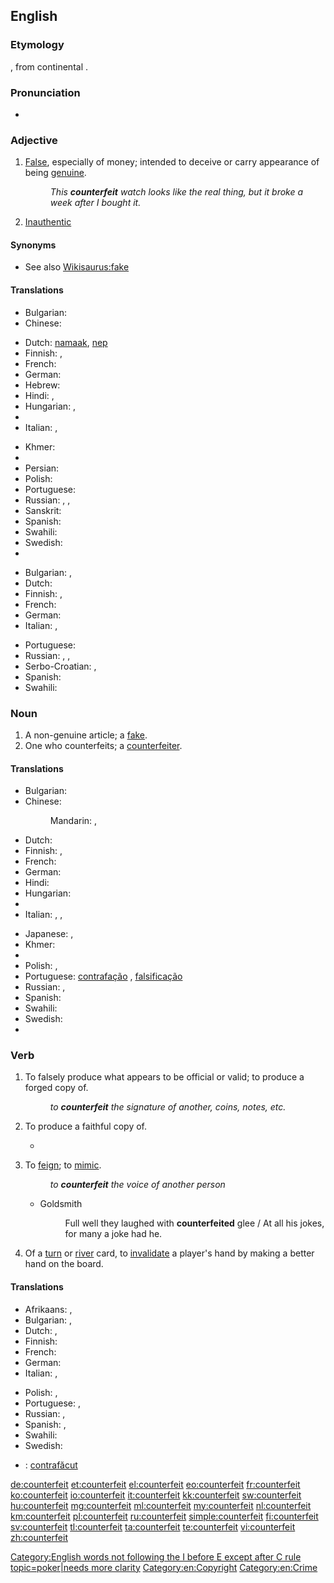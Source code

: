 {{slim-wikipedia|dab=counterfeit}}
==English==

===Etymology===
{{etyl|xno|en}} {{term|countrefait|lang=fro}}, from continental {{etyl|fro|en}} {{term|contrefait|lang=fro}}.

===Pronunciation===
* {{a|US}} {{X-SAMPA|/caUn.t3.fIt/}}

===Adjective===
{{en-adj|-}}

# [[false|False]], especially of money; intended to deceive or carry appearance of being [[genuine]].
#: ''This '''counterfeit''' watch looks like the real thing, but it broke a week after I bought it.''
# [[inauthentic|Inauthentic]]

====Synonyms====
* See also [[Wikisaurus:fake]]

====Translations====
{{trans-top|intended to deceive or carry appearance of being genuine}}
* Bulgarian: {{t+|bg|фалшив}}
* Chinese:
*: {{trreq|cmn}}
* Dutch: [[namaak]], [[nep]]
* Finnish: {{t-|fi|väärennetty}}, {{t+|fi|väärä}}
* French: {{t+|fr|contrefait}}
* German: {{t-|de|gefälscht}}
* Hebrew: {{t-|he|מזויף|tr=mezuyáf}}
* Hindi: {{t-|hi|खोटा|tr=khōṭā|sc=Deva}}, {{t-|hi|जाली|tr=jālī|sc=Deva}}
* Hungarian: {{t+|hu|hamis}},  {{t-|hu|hamisított}}
* {{trreq|id}}
* Italian: {{t+|it|contraffazione}}, {{t+|it|falso}}
{{trans-mid}}
* Khmer: {{t|km|ក្លែងក្លាយ|tr=klaeng klaay|sc=Khmr}}
* {{trreq|ms}}
* Persian: {{t+|fa|جعلی|tr=ja'lī|sc=fa-Arab}}
* Polish: {{t-|pl|sfałszowany|m}}
* Portuguese: {{t+|pt|falso}}
* Russian: {{t+|ru|поддельный|tr=podd'él'nyj}}, {{t+|ru|фальшивый|tr=fal'šívyj}}, {{t+|ru|контрафактный|tr=kontrafáktnyj}}
* Sanskrit: {{t-|sa|प्रातिरूपिक|tr=prātirūpika|sc=Deva}}
* Spanish: {{t-|es|contrahecho}} {{t-|es|falsificado}}
* Swahili: {{t+|sw|bandia}}
* Swedish: {{t+|sv|förfalskad}}
* {{trreq|th}}
{{trans-bottom}}

{{trans-top|unauthentic}}
* Bulgarian: {{t+|bg|подправен}},  {{t+|bg|фалшив}}
* Dutch: {{t+|nl|vervalst}}
* Finnish: {{t-|fi|väärennetty}}, {{t-|fi|jäljitelty}}
* French: {{t+|fr|contrefait}}
* German: {{t+|de|falsch}}
* Italian: {{t+|it|contraffazione}}, {{t+|it|falso}}
{{trans-mid}}
* Portuguese: {{t+|pt|falso}}
* Russian: {{t+|ru|поддельный|tr=podd'él'nyj}}, {{t+|ru|фальшивый|tr=fal'šívyj}}, {{t+|ru|контрафактный|tr=kontrafáktnyj}}
* Serbo-Croatian: {{t-|sh|лажан|m|tr=lažan|sc=Cyrl}}, {{t-|sh|неаутентичан|m|tr=neautentičan|sc=Cyrl}}
* Spanish: {{t-|es|contrahecho}}
* Swahili: {{t+|sw|bandia}}
{{trans-bottom}}

===Noun===
{{en-noun}}

# A non-genuine article; a [[fake]].
# One who counterfeits; a [[counterfeiter]].

====Translations====
{{trans-top|fake}}
* Bulgarian: {{t+|bg|фалшификация|f}}
* Chinese:
*: Mandarin: {{t|cmn|贗品|sc=Hani}}, {{t|cmn|赝品|tr=yànpǐn|sc=Hani}}
* Dutch: {{t+|nl|vervalsing}}
* Finnish: {{t+|fi|väärennös}}, {{t-|fi|jäljitelmä}}
* French: {{t+|fr|contrefaçon}}
* German: {{t+|de|Fälschung|f}}
* Hindi: {{t|hi|नक़ल|f|tr=naqal|sc=Deva}}
* Hungarian: {{t+|hu|hamisítvány}}
* {{trreq|id}}
* Italian: {{t+|it|contraffazione|f}}, {{t+|it|falso|m}}, {{t+|it|imitazione|f}}
{{trans-mid}}
* Japanese: {{t-|ja|偽物|tr=にせもの, nisemono|sc=Jpan}}, {{t+|ja|フェイク|tr=feiku|sc=Jpan}}
* Khmer: {{t|km|របស់ក្លែង|tr=rɔbɑh klaeng|sc=Khmr}}
* {{trreq|ms}}
* Polish: {{t-|pl|falsyfikat|m}}, {{t+|pl|podróbka|f}}
* Portuguese: [[contrafação]] {{f}}, [[falsificação]] {{f}}
* Russian: {{t+|ru|подделка|f|tr=poddélka}}, {{t+|ru|фальшивка|f|tr=fal'šívka}}
* Spanish: {{t-|es|contrahechura|f}}
* Swahili: {{t+|sw|bandia}}
* Swedish: {{t+|sv|förfalskning|c}}
* {{trreq|th}}
{{trans-bottom}}
{{trans-see|counterfeiter}}

===Verb===
{{en-verb}}

# {{context|transitive}} To falsely produce what appears to be official or valid; to produce a forged copy of.
#: ''to '''counterfeit''' the signature of another, coins, notes, etc.''
# {{context|transitive|obsolete}} To produce a faithful copy of.
#* {{quote-book|title=Engraving the savage: the New World and techniques of civilization‎|page=xii|author=Michael Gaudio|year=2008|passage=The title page of White's original album includes a descriptive title page that identifies the contents as “the pictures of sondry things collected and '''counterfeited''' according to the truth,"}}
# {{context|transitive|obsolete}} To [[feign]]; to [[mimic]].
#: ''to '''counterfeit''' the voice of another person''
#* Goldsmith
#*: Full well they laughed with '''counterfeited''' glee / At all his jokes, for many a joke had he.
# {{context|transitive|poker|usually "be counterfeited"}} Of a [[turn]] or [[river]] card, to [[invalidate]] a player's hand by making a better hand on the board.

====Translations====
{{trans-top|To produce something that appears to be official or valid}}
* Afrikaans: {{t-|af|namaak}}, {{t-|af|vervals}}
* Bulgarian: {{t+|bg|подправям}},  {{t+|bg|фалшифицирам}}
* Dutch: {{t+|nl|vervalsen}}, {{t+|nl|namaken}}
* Finnish: {{t+|fi|väärentää}}
* French: {{t+|fr|contrefaire}}
* German: {{t+|de|fälschen}}
* Italian: {{t-|it|contraffare}}, {{t-|it|falsificare}}
{{trans-mid}}
* Polish: {{t-|pl|fałszować}}, {{t-|pl|podrabiać}}
* Portuguese: {{t+|pt|contrafazer}}, {{t+|pt|falsificar}}
* Russian: {{t+|ru|подделывать|tr=podd'élyvat'}} {{impf}}, {{t+|ru|подделать|tr=podd'élat'}} {{pf.}}
* Spanish: {{t+|es|falsificar}}, {{t-|es|contrahacer}}
* Swahili: {{t+|sw|bandia}}
* Swedish: {{t+|sv|förfalska}}
{{trans-bottom}}

{{checktrans-top}}
* {{ttbc|ro}}: [[contrafăcut]]
{{trans-bottom}}

[[Category:English words not following the I before E except after C rule]]
[[Category:Entries needing topical attention|topic=poker|needs more clarity]]
[[Category:en:Copyright]]
[[Category:en:Crime]]

[[de:counterfeit]]
[[et:counterfeit]]
[[el:counterfeit]]
[[eo:counterfeit]]
[[fr:counterfeit]]
[[ko:counterfeit]]
[[io:counterfeit]]
[[it:counterfeit]]
[[kk:counterfeit]]
[[sw:counterfeit]]
[[hu:counterfeit]]
[[mg:counterfeit]]
[[ml:counterfeit]]
[[my:counterfeit]]
[[nl:counterfeit]]
[[km:counterfeit]]
[[pl:counterfeit]]
[[ru:counterfeit]]
[[simple:counterfeit]]
[[fi:counterfeit]]
[[sv:counterfeit]]
[[tl:counterfeit]]
[[ta:counterfeit]]
[[te:counterfeit]]
[[vi:counterfeit]]
[[zh:counterfeit]]